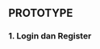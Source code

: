 ## PROTOTYPE

### 1. Login dan Register

<CardGrid>
  <Card
    title= "Prototype"
    image= "/images/prototipe1.png"
    external= {true}
    variant="image"
  />
  <Card
    title= "Prototype"
    image= "/images/prototipe2.png"
    external= {true}
    variant="image"
  />
</CardGrid>